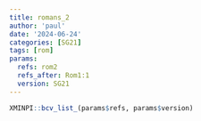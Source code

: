 ```yaml
---
title: romans_2
author: 'paul'
date: '2024-06-24'
categories: [SG21]
tags: [rom]
params:
  refs: rom2
  refs_after: Rom1:1
  version: SG21
---
```


```r
XMINPI::bcv_list_(params$refs, params$version)
```

